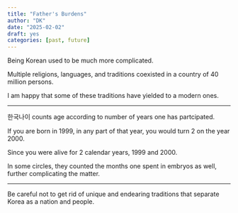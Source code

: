 ```yaml
---
title: "Father's Burdens"
author: "DK"
date: "2025-02-02"
draft: yes
categories: [past, future]
---
```


Being Korean used to be much more complicated.

Multiple religions, languages, and traditions coexisted in a country of 40 million persons.

I am happy that some of these traditions have yielded to a modern ones.

------------------------------------------------------------------------

한국나이 counts age according to number of years one has partcipated.

If you are born in 1999, in any part of that year, you would turn 2 on the year 2000.

Since you were alive for 2 calendar years, 1999 and 2000.

In some circles, they counted the months one spent in embryos as well, further complicating the matter.

------------------------------------------------------------------------

Be careful not to get rid of unique and endearing traditions that separate Korea as a nation and people.

